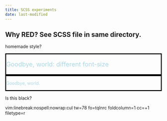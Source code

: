 ```yaml
---
title: SCSS experiments 
date: last-modified
---
```


## Why RED? See SCSS file in same directory.

homemade style?

::: {style="color: lightblue; border: solid black; font-size: 20px;"}
Goodbye, world: different font-size
:::

::: {style="color: lightblue; border: solid black;"}
Goodbye, world.
:::


::: {.custombox_black}
Is this black?
:::

vim:linebreak:nospell:nowrap:cul tw=78 fo=tqlnrc foldcolumn=1 cc=+1 filetype=r
